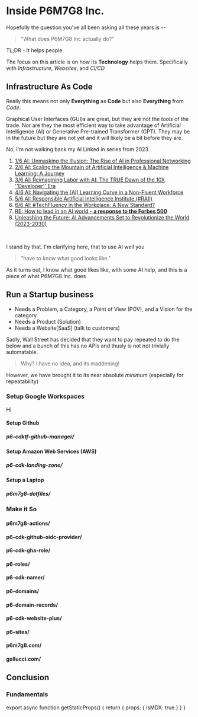 
# Inside P6M7G8 Inc.

Hopefully the question you've all been asking all these years is --
> "What does P6M7G8 Inc actually do?"

TL;DR - It helps people.

The focus on this article is on how its **Technology** helps them.
Specifically with _Infrastructure_, _Websites_, and _CI/CD_

## Infrastructure As Code

Really this means not only **Everything** as **Code** but also **Everything** from _Code_.

Graphical User Interfaces (GUI)s are great, but they are not the _tools_ of the trade.
Nor are they the most efficient way to take advantage of Artificial Intelligence (AI) or Generative Pre-trained Transformer (GPT).
They may be in the future but they are not yet and it will likely be a bit before they are.

No, I'm not walking back my AI Linked in series from 2023.

1. [1/6 AI: Unmasking the Illusion: The Rise of AI in Professional Networking](https://www.linkedin.com/feed/update/urn:li:activity:7063897028568719360/)
1. [2/6 AI: Scaling the Mountain of Artificial Intelligence & Machine Learning: A Journey](https://www.linkedin.com/feed/update/urn:li:activity:7064240400974106624/)
1. [3/6 AI: Reimagining Labor with AI: The TRUE Dawn of the 10X ''Developer'' Era](https://www.linkedin.com/feed/update/urn:li:activity:7064602441366786049/)
1. [4/6 AI: Navigating the [AI] Learning Curve in a Non-Fluent Workforce](https://www.linkedin.com/feed/update/urn:li:activity:7064963485553569792/)
1. [5/6 AI: Responsible Artificial Intelligence Institute (#RAII)](https://www.linkedin.com/feed/update/urn:li:activity:7064963485553569792/)
1. [6/6 AI: #TechFluency in the Workplace: A New Standard?](https://www.linkedin.com/feed/update/urn:li:activity:7064963485553569792/)
1. [RE: How to lead in an AI world - __a response to the Forbes 500__](https://www.linkedin.com/posts/pgollucci_council-post-how-to-lead-in-an-ai-world-activity-7089335507939160065-xYm-)
1. [Unleashing the Future: AI Advancements Set to Revolutionize the World (2023-2030)](https://www.linkedin.com/pulse/unleashing-future-ai-advancements-set-revolutionize-world-gollucci)
<br />

I stand by that. I'm clarifying here, that to use AI well you
> "have to know what good looks like."

As it turns out, I know what good likes like, with some AI help,
and this is a piece of what P6M7G8 Inc. does

## Run a Startup business

- Needs a Problem, a Category, a Point of View (POV), and a Vision for the category
- Needs a Product (Solution)
- Needs a Website[SaaS] (talk to customers)

Sadly, Wall Street has decided that they want to pay repeated to do the below and a bunch of this has no APIs
and thusly is not not trivially automatable.

> Why? I have no idea, and its maddening!

However, we have brought it to its near absolute *minimum* (especially for repeatability)

### Setup Google Workspaces

Hi 



#### Setup Github

#####  p6-cdktf-github-manager/

#### Setup Amazon Web Services (AWS)

##### p6-cdk-landing-zone/

#### Setup a Laptop

##### p6m7g8-dotfiles/

### Make it So

#### p6m7g8-actions/

#### p6-cdk-github-oidc-provider/

#### p6-cdk-gha-role/

#### p6-roles/

#### p6-cdk-namer/

#### p6-domains/

#### p6-domain-records/

#### p6-cdk-website-plus/

#### p6-sites/

#### p6m7g8.com/

#### gollucci.com/

## Conclusion

### Fundamentals


export async function getStaticProps() {
  return { props: { isMDX: true } }
}